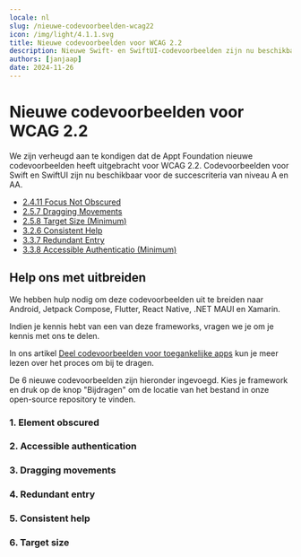 ```yaml
---
locale: nl
slug: /nieuwe-codevoorbeelden-wcag22
icon: /img/light/4.1.1.svg
title: Nieuwe codevoorbeelden voor WCAG 2.2
description: Nieuwe Swift- en SwiftUI-codevoorbeelden zijn nu beschikbaar voor de WCAG 2.2-succescriteria; help ons er meer toe te voegen.
authors: [janjaap]
date: 2024-11-26
---
```


# Nieuwe codevoorbeelden voor WCAG 2.2

We zijn verheugd aan te kondigen dat de Appt Foundation nieuwe codevoorbeelden heeft uitgebracht voor WCAG 2.2. Codevoorbeelden voor Swift en SwiftUI zijn nu beschikbaar voor de succescriteria van niveau A en AA.

- [2.4.11 Focus Not Obscured](https://appt.nl/2.4.11)
- [2.5.7 Dragging Movements](https://appt.nl/2.5.7)
- [2.5.8 Target Size (Minimum)](https://appt.nl/2.5.8)
- [3.2.6 Consistent Help](https://appt.nl/3.2.6)
- [3.3.7 Redundant Entry](https://appt.nl/3.3.7)
- [3.3.8 Accessible Authenticatio (Minimum)](https://appt.nl/3.3.8)

## Help ons met uitbreiden

We hebben hulp nodig om deze codevoorbeelden uit te breiden naar Android, Jetpack Compose, Flutter, React Native, .NET MAUI en Xamarin.

Indien je kennis hebt van een van deze frameworks, vragen we je om je kennis met ons te delen.

In ons artikel [Deel codevoorbeelden voor toegankelijke apps](/nl/artikelen/deel-codevoorbeelden-toegankelijke-apps) kun je meer lezen over het proces om bij te dragen.

De 6 nieuwe codevoorbeelden zijn hieronder ingevoegd. Kies je framework en druk op de knop "Bijdragen" om de locatie van het bestand in onze open-source repository te vinden.

### 1. Element obscured

<CodeSample id="element-obscured"/>

### 2. Accessible authentication

<CodeSample id="input-authentication"/>

### 3. Dragging movements

<CodeSample id="input-dragging"/>

### 4. Redundant entry

<CodeSample id="input-redundant"/>

### 5. Consistent help

<CodeSample id="screen-help"/>

### 6. Target size

<CodeSample id="target-size"/>